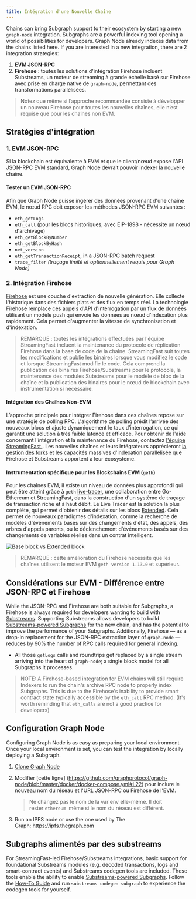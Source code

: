 ```yaml
---
title: Intégration d'une Nouvelle Chaîne
---
```


Chains can bring Subgraph support to their ecosystem by starting a new `graph-node` integration. Subgraphs are a powerful indexing tool opening a world of possibilities for developers. Graph Node already indexes data from the chains listed here. If you are interested in a new integration, there are 2 integration strategies:

1. **EVM JSON-RPC**
2. **Firehose** : toutes les solutions d'intégration Firehose incluent Substreams, un moteur de streaming à grande échelle basé sur Firehose avec prise en charge native de `graph-node`, permettant des transformations parallélisées.

> Notez que même si l’approche recommandée consiste à développer un nouveau Firehose pour toutes les nouvelles chaînes, elle n’est requise que pour les chaînes non EVM.

## Stratégies d'intégration

### 1. EVM JSON-RPC

Si la blockchain est équivalente à EVM et que le client/nœud expose l'API JSON-RPC EVM standard, Graph Node devrait pouvoir indexer la nouvelle chaîne.

#### Tester un EVM JSON-RPC

Afin que Graph Node puisse ingérer des données provenant d'une chaîne EVM, le nœud RPC doit exposer les méthodes JSON-RPC EVM suivantes :

- `eth_getLogs`
- `eth_call` (pour les blocs historiques, avec EIP-1898 - nécessite un nœud d'archivage)
- `eth_getBlockByNumber`
- `eth_getBlockByHash`
- `net_version`
- `eth_getTransactionReceipt`, in a JSON-RPC batch request
- `trace_filter` _(traçage limité et optionnellement requis pour Graph Node)_

### 2. Intégration Firehose

[Firehose](https://firehose.streamingfast.io/firehose-setup/overview) est une couche d'extraction de nouvelle génération. Elle collecte l'historique dans des fichiers plats et des flux en temps réel. La technologie Firehose remplace ces appels d'API d'interrogation par un flux de données utilisant un modèle push qui envoie les données au nœud d'indexation plus rapidement. Cela permet d'augmenter la vitesse de synchronisation et d'indexation.

> REMARQUE : toutes les intégrations effectuées par l'équipe StreamingFast incluent la maintenance du protocole de réplication Firehose dans la base de code de la chaîne. StreamingFast suit toutes les modifications et publie les binaires lorsque vous modifiez le code et lorsque StreamingFast modifie le code. Cela comprend la publication des binaires Firehose/Substreams pour le protocole, la maintenance des modules Substreams pour le modèle de bloc de la chaîne et la publication des binaires pour le nœud de blockchain avec instrumentation si nécessaire.

#### Intégration des Chaînes Non-EVM

L’approche principale pour intégrer Firehose dans ces chaînes repose sur une stratégie de polling RPC. L'algorithme de polling prédit l’arrivée des nouveaux blocs et ajuste dynamiquement le taux d’interrogation, ce qui garantit une solution à très faible latence et efficace. Pour obtenir de l'aide concernant l'intégration et la maintenance du Firehose, contactez [l'équipe StreamingFast ](https://www.streamingfast.io/firehose-integration-program). Les nouvelles chaînes et leurs intégrateurs apprécieront [la gestion des forks](https://substreams.streamingfast.io/documentation/consume/reliability-guarantees) et les capacités massives d'indexation parallélisée que Firehose et Substreams apportent à leur écosystème.

#### Instrumentation spécifique pour les Blockchains EVM (`geth`)

Pour les chaînes EVM, il existe un niveau de données plus approfondi qui peut être atteint grâce à `geth` [live-tracer](https://github.com/ethereum/go-ethereum/releases/tag/v1.14.0), une collaboration entre Go-Ethereum et StreamingFast, dans la construction d'un système de traçage de transaction riche et à haut débit. Le Live Tracer est la solution la plus complète, qui permet d'obtenir des détails sur les blocs [Extended](https://streamingfastio.medium.com/new-block-model-to-accelerate-chain-integration-9f65126e5425). Cela permet de nouveaux paradigmes d'indexation, comme la recherche de modèles d'événements basés sur des changements d'état, des appels, des arbres d'appels parents, ou le déclenchement d'événements basés sur des changements de variables réelles dans un contrat intelligent.

![Base block vs Extended block](/img/extended-vs-base-substreams-blocks.png)

> REMARQUE : cette amélioration du Firehose nécessite que les chaînes utilisent le moteur EVM `geth version 1.13.0` et supérieur.

## Considérations sur EVM - Différence entre JSON-RPC et Firehose

While the JSON-RPC and Firehose are both suitable for Subgraphs, a Firehose is always required for developers wanting to build with [Substreams](https://substreams.streamingfast.io). Supporting Substreams allows developers to build [Substreams-powered Subgraphs](/subgraphs/cookbook/substreams-powered-subgraphs/) for the new chain, and has the potential to improve the performance of your Subgraphs. Additionally, Firehose — as a drop-in replacement for the JSON-RPC extraction layer of `graph-node` — reduces by 90% the number of RPC calls required for general indexing.

- All those `getLogs` calls and roundtrips get replaced by a single stream arriving into the heart of `graph-node`; a single block model for all Subgraphs it processes.

> NOTE: A Firehose-based integration for EVM chains will still require Indexers to run the chain's archive RPC node to properly index Subgraphs. This is due to the Firehose's inability to provide smart contract state typically accessible by the `eth_call` RPC method. (It's worth reminding that `eth_calls` are not a good practice for developers)

## Configuration Graph Node

Configuring Graph Node is as easy as preparing your local environment. Once your local environment is set, you can test the integration by locally deploying a Subgraph.

1. [Clone Graph Node](https://github.com/graphprotocol/graph-node)

2. Modifier [cette ligne] (https://github.com/graphprotocol/graph-node/blob/master/docker/docker-compose.yml#L22) pour inclure le nouveau nom du réseau et l'URL JSON-RPC ou Firehose de l'EVM.

   > Ne changez pas le nom de la var env elle-même. Il doit rester `ethereum`  même si le nom du réseau est différent.

3. Run an IPFS node or use the one used by The Graph: https://ipfs.thegraph.com

## Subgraphs alimentés par des substreams

For StreamingFast-led Firehose/Substreams integrations, basic support for foundational Substreams modules (e.g. decoded transactions, logs and smart-contract events) and Substreams codegen tools are included. These tools enable the ability to enable [Substreams-powered Subgraphs](/substreams/sps/introduction/). Follow the [How-To Guide](https://substreams.streamingfast.io/documentation/how-to-guides/intro-your-first-application) and run `substreams codegen subgraph` to experience the codegen tools for yourself.
